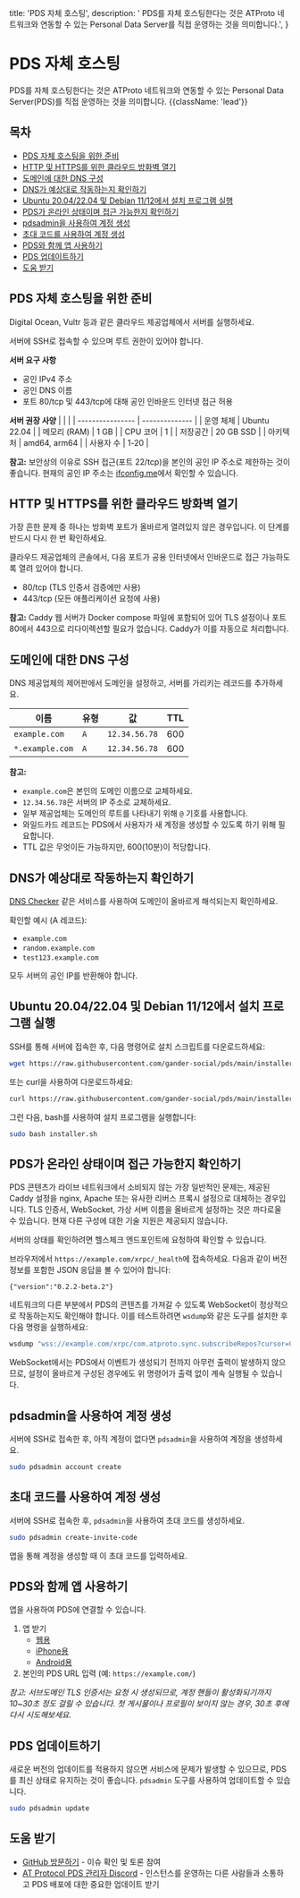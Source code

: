   title: 'PDS 자체 호스팅',
  description:
    ' PDS를 자체 호스팅한다는 것은 ATProto 네트워크와 연동할 수 있는 Personal Data Server를 직접 운영하는 것을 의미합니다.',
}

# PDS 자체 호스팅

 PDS를 자체 호스팅한다는 것은 ATProto 네트워크와 연동할 수 있는 Personal Data Server(PDS)를 직접 운영하는 것을 의미합니다. {{className: 'lead'}}

## 목차

* [PDS 자체 호스팅을 위한 준비](#preparation-for-self-hosting-pds)
* [HTTP 및 HTTPS를 위한 클라우드 방화벽 열기](#open-your-cloud-firewall-for-http-and-https)
* [도메인에 대한 DNS 구성](#configure-dns-for-your-domain)
* [DNS가 예상대로 작동하는지 확인하기](#check-that-dns-is-working-as-expected)
* [Ubuntu 20.04/22.04 및 Debian 11/12에서 설치 프로그램 실행](#installer-on-ubuntu-20-04-22-04-and-debian-11-12)
* [PDS가 온라인 상태이며 접근 가능한지 확인하기](#verifying-that-your-pds-is-online-and-accessible)
* [pdsadmin을 사용하여 계정 생성](#creating-an-account-using-pdsadmin)
* [초대 코드를 사용하여 계정 생성](#creating-an-account-using-an-invite-code)
* [PDS와 함께  앱 사용하기](#using-the-gander-app-with-your-pds)
* [PDS 업데이트하기](#updating-your-pds)
* [도움 받기](#getting-help)

<h2 id="preparation-for-self-hosting-pds">PDS 자체 호스팅을 위한 준비</h2>

Digital Ocean, Vultr 등과 같은 클라우드 제공업체에서 서버를 실행하세요.

서버에 SSH로 접속할 수 있으며 루트 권한이 있어야 합니다.

**서버 요구 사항**
* 공인 IPv4 주소
* 공인 DNS 이름
* 포트 80/tcp 및 443/tcp에 대해 공인 인바운드 인터넷 접근 허용

**서버 권장 사양**
|                  |                |
| ---------------- | -------------- |
| 운영 체제        | Ubuntu 22.04   |
| 메모리 (RAM)     | 1 GB           |
| CPU 코어         | 1              |
| 저장공간         | 20 GB SSD      |
| 아키텍처         | amd64, arm64   |
| 사용자 수        | 1-20           |

**참고:** 보안상의 이유로 SSH 접근(포트 22/tcp)을 본인의 공인 IP 주소로 제한하는 것이 좋습니다. 현재의 공인 IP 주소는 [ifconfig.me](https://ifconfig.me/)에서 확인할 수 있습니다.

<h2 id="open-your-cloud-firewall-for-http-and-https">HTTP 및 HTTPS를 위한 클라우드 방화벽 열기</h2>

가장 흔한 문제 중 하나는 방화벽 포트가 올바르게 열려있지 않은 경우입니다. 이 단계를 반드시 다시 한 번 확인하세요.

클라우드 제공업체의 콘솔에서, 다음 포트가 공용 인터넷에서 인바운드로 접근 가능하도록 열려 있어야 합니다.

* 80/tcp (TLS 인증서 검증에만 사용)
* 443/tcp (모든 애플리케이션 요청에 사용)

**참고:** Caddy 웹 서버가 Docker compose 파일에 포함되어 있어 TLS 설정이나 포트 80에서 443으로 리다이렉션할 필요가 없습니다. Caddy가 이를 자동으로 처리합니다.

<h2 id="configure-dns-for-your-domain">도메인에 대한 DNS 구성</h2>

DNS 제공업체의 제어판에서 도메인을 설정하고, 서버를 가리키는 레코드를 추가하세요.

| 이름               | 유형 | 값             | TTL  |
| ------------------ | ---- | -------------- | ---- |
| `example.com`      | `A`  | `12.34.56.78`  | 600  |
| `*.example.com`    | `A`  | `12.34.56.78`  | 600  |

**참고:**
* `example.com`은 본인의 도메인 이름으로 교체하세요.
* `12.34.56.78`은 서버의 IP 주소로 교체하세요.
* 일부 제공업체는 도메인의 루트를 나타내기 위해 `@` 기호를 사용합니다.
* 와일드카드 레코드는 PDS에서 사용자가 새 계정을 생성할 수 있도록 하기 위해 필요합니다.
* TTL 값은 무엇이든 가능하지만, 600(10분)이 적당합니다.

<h2 id="check-that-dns-is-working-as-expected">DNS가 예상대로 작동하는지 확인하기</h2>

[DNS Checker](https://dnschecker.org/) 같은 서비스를 사용하여 도메인이 올바르게 해석되는지 확인하세요.

확인할 예시 (A 레코드):
* `example.com`
* `random.example.com`
* `test123.example.com`

모두 서버의 공인 IP를 반환해야 합니다.

<h2 id="installer-on-ubuntu-20-04-22-04-and-debian-11-12">Ubuntu 20.04/22.04 및 Debian 11/12에서 설치 프로그램 실행</h2>

SSH를 통해 서버에 접속한 후, 다음 명령어로 설치 스크립트를 다운로드하세요:

```bash
wget https://raw.githubusercontent.com/gander-social/pds/main/installer.sh
```

또는 curl을 사용하여 다운로드하세요:

```bash
curl https://raw.githubusercontent.com/gander-social/pds/main/installer.sh >installer.sh
```

그런 다음, bash를 사용하여 설치 프로그램을 실행합니다:

```bash
sudo bash installer.sh
```

<h2 id="verifying-that-your-pds-is-online-and-accessible">PDS가 온라인 상태이며 접근 가능한지 확인하기</h2>

<Note>
PDS 콘텐츠가 라이브 네트워크에서 소비되지 않는 가장 일반적인 문제는, 제공된 Caddy 설정을 nginx, Apache 또는 유사한 리버스 프록시 설정으로 대체하는 경우입니다. TLS 인증서, WebSocket, 가상 서버 이름을 올바르게 설정하는 것은 까다로울 수 있습니다. 현재 다른 구성에 대한 기술 지원은 제공되지 않습니다.
</Note>

서버의 상태를 확인하려면 헬스체크 엔드포인트에 요청하여 확인할 수 있습니다.

브라우저에서 `https://example.com/xrpc/_health`에 접속하세요. 다음과 같이 버전 정보를 포함한 JSON 응답을 볼 수 있어야 합니다:

```
{"version":"0.2.2-beta.2"}
```

네트워크의 다른 부분에서 PDS의 콘텐츠를 가져갈 수 있도록 WebSocket이 정상적으로 작동하는지도 확인해야 합니다. 이를 테스트하려면 `wsdump`와 같은 도구를 설치한 후 다음 명령을 실행하세요:

```bash
wsdump "wss://example.com/xrpc/com.atproto.sync.subscribeRepos?cursor=0"
```

WebSocket에서는 PDS에서 이벤트가 생성되기 전까지 아무런 출력이 발생하지 않으므로, 설정이 올바르게 구성된 경우에도 위 명령어가 출력 없이 계속 실행될 수 있습니다.

<h2 id="creating-an-account-using-pdsadmin">pdsadmin을 사용하여 계정 생성</h2>

서버에 SSH로 접속한 후, 아직 계정이 없다면 `pdsadmin`을 사용하여 계정을 생성하세요.

```bash
sudo pdsadmin account create
```

<h2 id="creating-an-account-using-an-invite-code">초대 코드를 사용하여 계정 생성</h2>

서버에 SSH로 접속한 후, `pdsadmin`을 사용하여 초대 코드를 생성하세요.

```bash
sudo pdsadmin create-invite-code
```

앱을 통해 계정을 생성할 때 이 초대 코드를 입력하세요.

<h2 id="using-the-gander-app-with-your-pds">PDS와 함께  앱 사용하기</h2>

 앱을 사용하여 PDS에 연결할 수 있습니다.

1.  앱 받기
    * [웹용 ](https://.app/)
    * [iPhone용 ](https://apps.apple.com/us/app/gander-social/id6444370199)
    * [Android용 ](https://play.google.com/store/apps/details?id=xyz.ganderweb.app)
2. 본인의 PDS URL 입력 (예: `https://example.com/`)

_참고: 서브도메인 TLS 인증서는 요청 시 생성되므로, 계정 핸들이 활성화되기까지 10~30초 정도 걸릴 수 있습니다. 첫 게시물이나 프로필이 보이지 않는 경우, 30초 후에 다시 시도해보세요._

<h2 id="updating-your-pds">PDS 업데이트하기</h2>

새로운 버전의 업데이트를 적용하지 않으면 서비스에 문제가 발생할 수 있으므로, PDS를 최신 상태로 유지하는 것이 좋습니다. `pdsadmin` 도구를 사용하여 업데이트할 수 있습니다.

```bash
sudo pdsadmin update
```

<h2 id="getting-help">도움 받기</h2>

- [GitHub 방문하기](https://github.com/gander-social/pds) - 이슈 확인 및 토론 참여
- [AT Protocol PDS 관리자 Discord](https://discord.gg/e7hpHxRfBP) - 인스턴스를 운영하는 다른 사람들과 소통하고 PDS 배포에 대한 중요한 업데이트 받기
